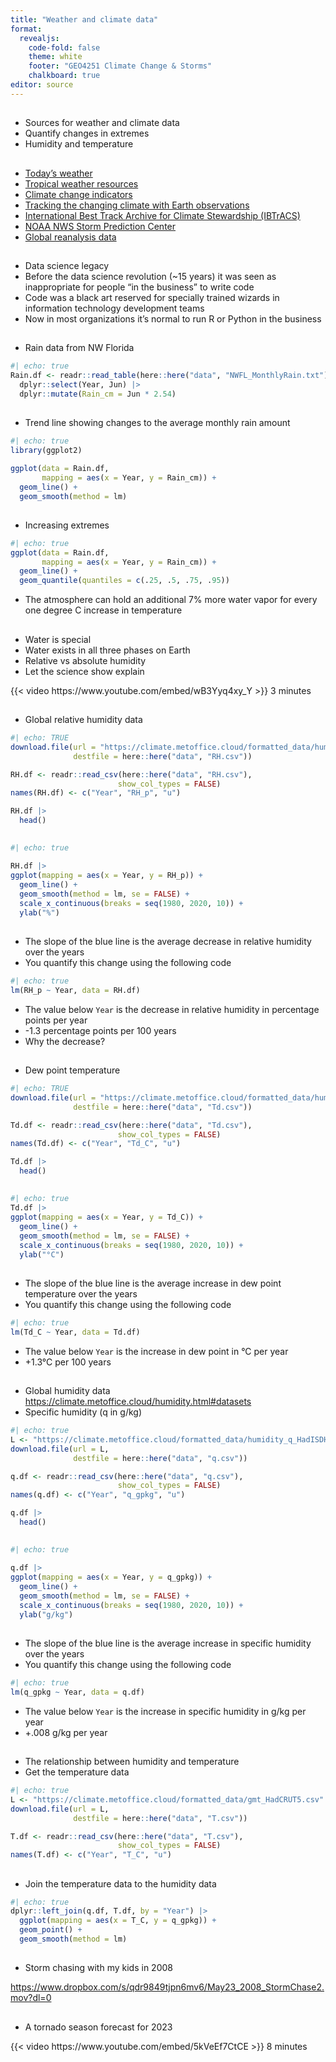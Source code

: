 ```yaml
---
title: "Weather and climate data"
format: 
  revealjs:
    code-fold: false
    theme: white
    footer: "GEO4251 Climate Change & Storms"
    chalkboard: true
editor: source
---
```


## 

-   Sources for weather and climate data
-   Quantify changes in extremes
-   Humidity and temperature

## {.smaller}

-   [Today's weather](https://climatereanalyzer.org/wx/todays-weather/)
-   [Tropical weather resources](https://www.tropicaltidbits.com/analysis/models/)
-   [Climate change indicators](https://zacklabe.com/climate-change-indicators/)
-   [Tracking the changing climate with Earth observations](https://climate.metoffice.cloud/)
-   [International Best Track Archive for Climate Stewardship (IBTrACS)](https://www.ncei.noaa.gov/products/international-best-track-archive)
-   [NOAA NWS Storm Prediction Center](https://www.spc.noaa.gov/)
-   [Global reanalysis data](https://cds.climate.copernicus.eu/cdsapp#!/dataset/reanalysis-era5-single-levels-monthly-means?tab=overview)

##

-   Data science legacy
-   Before the data science revolution (~15 years) it was seen as inappropriate for people “in the business” to write code
-   Code was a black art reserved for specially trained wizards in information technology development teams
-   Now in most organizations it’s normal to run R or Python in the business

##

-   Rain data from NW Florida

```r
#| echo: true
Rain.df <- readr::read_table(here::here("data", "NWFL_MonthlyRain.txt")) |>
  dplyr::select(Year, Jun) |>
  dplyr::mutate(Rain_cm = Jun * 2.54)
```

##

-   Trend line showing changes to the average monthly rain amount

```r
#| echo: true
library(ggplot2)

ggplot(data = Rain.df,
       mapping = aes(x = Year, y = Rain_cm)) +
  geom_line() +
  geom_smooth(method = lm)
```
##

-   Increasing extremes

```r
#| echo: true
ggplot(data = Rain.df,
       mapping = aes(x = Year, y = Rain_cm)) +
  geom_line() +
  geom_quantile(quantiles = c(.25, .5, .75, .95))
```
-   The atmosphere can hold an additional 7% more water vapor for every one degree C increase in temperature

## 

-   Water is special
-   Water exists in all three phases on Earth
-   Relative vs absolute humidity
-   Let the science show explain

{{< video https://www.youtube.com/embed/wB3Yyq4xy_Y >}} 3 minutes

## 

-   Global relative humidity data 

```r
#| echo: TRUE
download.file(url = "https://climate.metoffice.cloud/formatted_data/humidity_RH_HadISDH%20blend%20RH.csv",
              destfile = here::here("data", "RH.csv"))

RH.df <- readr::read_csv(here::here("data", "RH.csv"),
                        show_col_types = FALSE)
names(RH.df) <- c("Year", "RH_p", "u")

RH.df |>
  head()
```

##

```r
#| echo: true

RH.df |>
ggplot(mapping = aes(x = Year, y = RH_p)) +
  geom_line() +
  geom_smooth(method = lm, se = FALSE) +
  scale_x_continuous(breaks = seq(1980, 2020, 10)) +
  ylab("%")
```

## 

-   The slope of the blue line is the average decrease in relative humidity over the years
-   You quantify this change using the following code

```r
#| echo: true
lm(RH_p ~ Year, data = RH.df)
```

-   The value below `Year` is the decrease in relative humidity in percentage points per year
-   -1.3 percentage points per 100 years
-   Why the decrease?

## 

-   Dew point temperature

```r
#| echo: TRUE
download.file(url = "https://climate.metoffice.cloud/formatted_data/humidity_Td_HadISDH%20blend%20Td.csv",
              destfile = here::here("data", "Td.csv"))

Td.df <- readr::read_csv(here::here("data", "Td.csv"),
                        show_col_types = FALSE)
names(Td.df) <- c("Year", "Td_C", "u")

Td.df |>
  head()
```

## 

```r
#| echo: true
Td.df |>
ggplot(mapping = aes(x = Year, y = Td_C)) +
  geom_line() +
  geom_smooth(method = lm, se = FALSE) +
  scale_x_continuous(breaks = seq(1980, 2020, 10)) +
  ylab("°C")
```

## 

-   The slope of the blue line is the average increase in dew point temperature over the years
-   You quantify this change using the following code

```r
#| echo: true
lm(Td_C ~ Year, data = Td.df)
```

-   The value below `Year` is the increase in dew point in °C per year
-   +1.3°C per 100 years


## 

-   Global humidity data <https://climate.metoffice.cloud/humidity.html#datasets>
-   Specific humidity (q in g/kg)

```r
#| echo: true
L <- "https://climate.metoffice.cloud/formatted_data/humidity_q_HadISDH%20blend%20q.csv"
download.file(url = L,
              destfile = here::here("data", "q.csv"))

q.df <- readr::read_csv(here::here("data", "q.csv"),
                        show_col_types = FALSE)
names(q.df) <- c("Year", "q_gpkg", "u")

q.df |>
  head()
```

## 

```r
#| echo: true

q.df |>
ggplot(mapping = aes(x = Year, y = q_gpkg)) +
  geom_line() +
  geom_smooth(method = lm, se = FALSE) +
  scale_x_continuous(breaks = seq(1980, 2020, 10)) +
  ylab("g/kg")
```

## 

-   The slope of the blue line is the average increase in specific humidity over the years
-   You quantify this change using the following code

```r
#| echo: true
lm(q_gpkg ~ Year, data = q.df)
```

-   The value below `Year` is the increase in specific humidity in g/kg per year
-   +.008 g/kg per year

## 

-   The relationship between humidity and temperature
-   Get the temperature data

```r
#| echo: true
L <- "https://climate.metoffice.cloud/formatted_data/gmt_HadCRUT5.csv"
download.file(url = L,
              destfile = here::here("data", "T.csv"))

T.df <- readr::read_csv(here::here("data", "T.csv"),
                        show_col_types = FALSE) 
names(T.df) <- c("Year", "T_C", "u")
```

## 

-   Join the temperature data to the humidity data

```r
#| echo: true
dplyr::left_join(q.df, T.df, by = "Year") |>
  ggplot(mapping = aes(x = T_C, y = q_gpkg)) +
  geom_point() +
  geom_smooth(method = lm)
```

##

-   Storm chasing with my kids in 2008

<https://www.dropbox.com/s/qdr9849tjpn6mv6/May23_2008_StormChase2.mov?dl=0>


## 

-   A tornado season forecast for 2023

{{< video https://www.youtube.com/embed/5kVeEf7CtCE >}} 8 minutes

